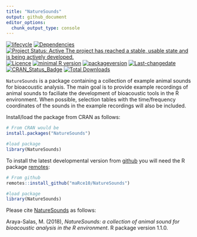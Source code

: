 ```yaml
---
title: "NatureSounds"
output: github_document
editor_options: 
  chunk_output_type: console
---
```


<!-- README.md is generated from README.Rmd. Please edit that file -->

[![lifecycle](https://img.shields.io/badge/lifecycle-maturing-brightgreen.svg)](https://lifecycle.r-lib.org/articles/stages.html) [![Dependencies](https://tinyverse.netlify.com/badge/NatureSounds)](https://cran.r-project.org/package=NatureSounds) [![Project Status: Active  The project has reached a stable, usable state and is being actively developed.](https://www.repostatus.org/badges/latest/active.svg)](https://www.repostatus.org/#active) [![Licence](https://img.shields.io/badge/licence-GPL--3-blue.svg)](https://www.gnu.org/licenses/gpl-3.0.en.html) [![minimal R version](https://img.shields.io/badge/R%3E%3D-3.2.4-6666ff.svg)](https://cran.r-project.org/) [![packageversion](https://img.shields.io/badge/Package%20version-0.1.0-orange.svg?style=flat-square)](commits/develop) [![Last-changedate](https://img.shields.io/badge/last%20change-`r gsub('-', '--', Sys.Date())`-yellowgreen.svg)](/commits/master) [![CRAN_Status_Badge](https://www.r-pkg.org/badges/version/NatureSounds)](https://cran.r-project.org/package=NatureSounds)
[![Total Downloads](https://cranlogs.r-pkg.org/badges/grand-total/NatureSounds)](https://cranlogs.r-pkg.org/badges/grand-total/NatureSounds)


`NatureSounds` is a package containing a collection of example animal sounds for bioacoustic analysis. The main goal is to provide example recordings of animal sounds to faciliate the development of bioacoustic tools in the R environment. When possible, selection tables with the time/frequency coordinates of the sounds in the example recordings will also be included.


Install/load the package from CRAN as follows:

```r

# From CRAN would be
install.packages("NatureSounds")

#load package
library(NatureSounds)

```

To install the latest developmental version from [github](https://github.com/) you will need the R package [remotes](https://cran.r-project.org/package=remotes):

```r
# From github
remotes::install_github("maRce10/NatureSounds")

#load package
library(NatureSounds)

```

Please cite [NatureSounds](https://cran.r-project.org/package=NatureSounds) as follows:

Araya-Salas, M. (2018), *NatureSounds: a collection of animal sound for bioacoustic analysis in the R environment*. R package version 1.1.0.
